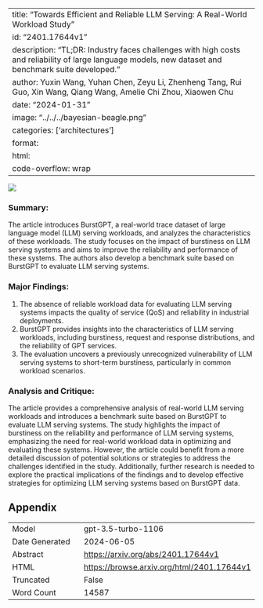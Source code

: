 
---
title: "Towards Efficient and Reliable LLM Serving: A Real-World Workload Study"
id: "2401.17644v1"
description: "TL;DR: Industry faces challenges with high costs and reliability of large language models, new dataset and benchmark suite developed."
author: Yuxin Wang, Yuhan Chen, Zeyu Li, Zhenheng Tang, Rui Guo, Xin Wang, Qiang Wang, Amelie Chi Zhou, Xiaowen Chu
date: "2024-01-31"
image: "../../../bayesian-beagle.png"
categories: ['architectures']
format:
  html:
    code-overflow: wrap
---

![](../../../bayesian-beagle.png)

### **Summary:**
The article introduces BurstGPT, a real-world trace dataset of large language model (LLM) serving workloads, and analyzes the characteristics of these workloads. The study focuses on the impact of burstiness on LLM serving systems and aims to improve the reliability and performance of these systems. The authors also develop a benchmark suite based on BurstGPT to evaluate LLM serving systems.

### Major Findings:
1. The absence of reliable workload data for evaluating LLM serving systems impacts the quality of service (QoS) and reliability in industrial deployments.
2. BurstGPT provides insights into the characteristics of LLM serving workloads, including burstiness, request and response distributions, and the reliability of GPT services.
3. The evaluation uncovers a previously unrecognized vulnerability of LLM serving systems to short-term burstiness, particularly in common workload scenarios.

### Analysis and Critique:
The article provides a comprehensive analysis of real-world LLM serving workloads and introduces a benchmark suite based on BurstGPT to evaluate LLM serving systems. The study highlights the impact of burstiness on the reliability and performance of LLM serving systems, emphasizing the need for real-world workload data in optimizing and evaluating these systems. However, the article could benefit from a more detailed discussion of potential solutions or strategies to address the challenges identified in the study. Additionally, further research is needed to explore the practical implications of the findings and to develop effective strategies for optimizing LLM serving systems based on BurstGPT data.

## Appendix

|          |          |
|----------|----------|
| Model     | gpt-3.5-turbo-1106       |
| Date Generated     | 2024-06-05       |
| Abstract | [https://arxiv.org/abs/2401.17644v1](https://arxiv.org/abs/2401.17644v1)        |
| HTML     | [https://browse.arxiv.org/html/2401.17644v1](https://browse.arxiv.org/html/2401.17644v1)       |
| Truncated       | False       |
| Word Count       | 14587       |